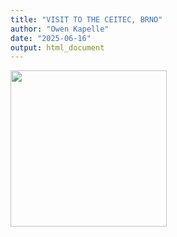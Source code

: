 ```yaml
---
title: "VISIT TO THE CEITEC, BRNO"
author: "Owen Kapelle"
date: "2025-06-16"
output: html_document
---
```


![](images/IMG20250515125350.jpg){width="250"}
